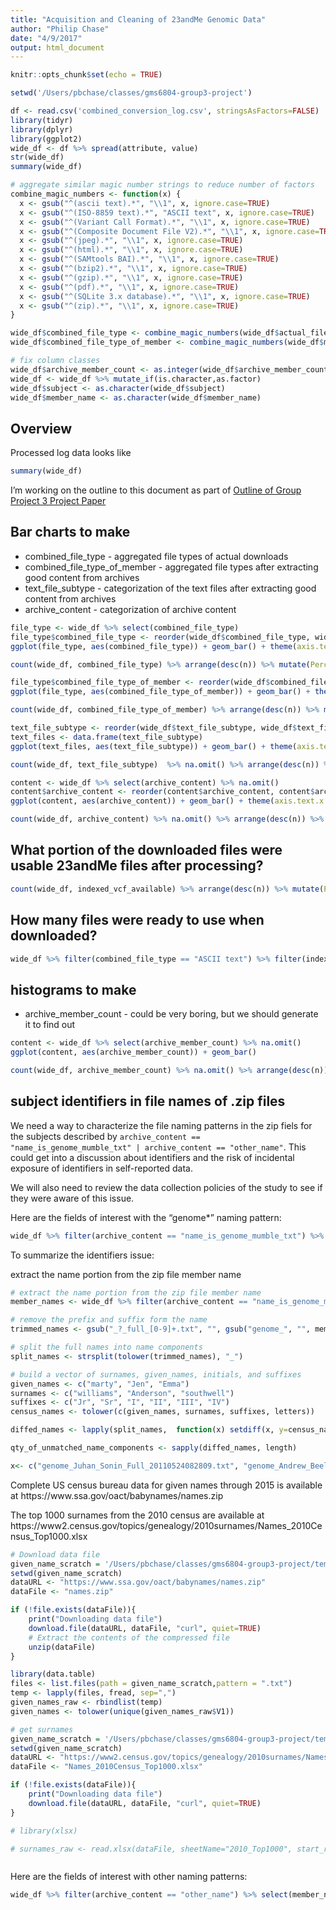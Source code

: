 ```yaml
---
title: "Acquisition and Cleaning of 23andMe Genomic Data"
author: "Philip Chase"
date: "4/9/2017"
output: html_document
---
```


```r
knitr::opts_chunk$set(echo = TRUE)
```

```r
setwd('/Users/pbchase/classes/gms6804-group3-project')

df <- read.csv('combined_conversion_log.csv', stringsAsFactors=FALSE)
library(tidyr)
library(dplyr)
library(ggplot2)
wide_df <- df %>% spread(attribute, value)
str(wide_df)
summary(wide_df)

# aggregate similar magic number strings to reduce number of factors
combine_magic_numbers <- function(x) {
  x <- gsub("^(ascii text).*", "\\1", x, ignore.case=TRUE)
  x <- gsub("^(ISO-8859 text).*", "ASCII text", x, ignore.case=TRUE)
  x <- gsub("^(Variant Call Format).*", "\\1", x, ignore.case=TRUE)
  x <- gsub("^(Composite Document File V2).*", "\\1", x, ignore.case=TRUE)
  x <- gsub("^(jpeg).*", "\\1", x, ignore.case=TRUE)
  x <- gsub("^(html).*", "\\1", x, ignore.case=TRUE)
  x <- gsub("^(SAMtools BAI).*", "\\1", x, ignore.case=TRUE)
  x <- gsub("^(bzip2).*", "\\1", x, ignore.case=TRUE)
  x <- gsub("^(gzip).*", "\\1", x, ignore.case=TRUE)
  x <- gsub("^(pdf).*", "\\1", x, ignore.case=TRUE)
  x <- gsub("^(SQLite 3.x database).*", "\\1", x, ignore.case=TRUE)
  x <- gsub("^(zip).*", "\\1", x, ignore.case=TRUE)
}

wide_df$combined_file_type <- combine_magic_numbers(wide_df$actual_file_type_from_magic_number)
wide_df$combined_file_type_of_member <- combine_magic_numbers(wide_df$member_type_from_magic_number)

# fix column classes
wide_df$archive_member_count <- as.integer(wide_df$archive_member_count)
wide_df <- wide_df %>% mutate_if(is.character,as.factor)
wide_df$subject <- as.character(wide_df$subject)
wide_df$member_name <- as.character(wide_df$member_name)
```

## Overview

Processed log data looks like 

```r
summary(wide_df)
```

I'm working on the outline to this document as part of [Outline of Group Project 3 Project Paper](https://docs.google.com/document/d/1yyQNMSXvNO_EFxaZl1pPCkoIEJf1ja5e-yg0gSh-4wU/edit#heading=h.p3laqvz708uz) 

## Bar charts to make

* combined_file_type - aggregated file types of actual downloads
* combined_file_type_of_member - aggregated file types after extracting good content from archives
* text_file_subtype - categorization of the text files after extracting good content from archives
* archive_content - categorization of archive content

```r
file_type <- wide_df %>% select(combined_file_type)
file_type$combined_file_type <- reorder(wide_df$combined_file_type, wide_df$combined_file_type, function(x) -length(x))
ggplot(file_type, aes(combined_file_type)) + geom_bar() + theme(axis.text.x = element_text(angle = 45, hjust = 1)) + ylab("Frequency of file type") + xlab("File types in initial download of 23andMe genomic data")

count(wide_df, combined_file_type) %>% arrange(desc(n)) %>% mutate(Percent = round(n / sum(n),3))
```

```r
file_type$combined_file_type_of_member <- reorder(wide_df$combined_file_type_of_member, wide_df$combined_file_type_of_member, function(x) -length(x))
ggplot(file_type, aes(combined_file_type_of_member)) + geom_bar() + theme(axis.text.x = element_text(angle = 45, hjust = 1)) + ylab("Frequency of file type") + xlab("File types after unarchiving of 23andMe genomic data")

count(wide_df, combined_file_type_of_member) %>% arrange(desc(n)) %>% mutate(Percent = round(n / sum(n),3))
```

```r
text_file_subtype <- reorder(wide_df$text_file_subtype, wide_df$text_file_subtype, function(x) -length(x)) %>% na.omit()
text_files <- data.frame(text_file_subtype)
ggplot(text_files, aes(text_file_subtype)) + geom_bar() + theme(axis.text.x = element_text(angle = 45, hjust = 1)) + ylab("Frequency of file type") + xlab("Text file sub-types of genomic data")

count(wide_df, text_file_subtype)  %>% na.omit() %>% arrange(desc(n)) %>% mutate(Percent = round(n / sum(n),3))
```

```r
content <- wide_df %>% select(archive_content) %>% na.omit()
content$archive_content <- reorder(content$archive_content, content$archive_content, function(x) -length(x))
ggplot(content, aes(archive_content)) + geom_bar() + theme(axis.text.x = element_text(angle = 45, hjust = 1))

count(wide_df, archive_content) %>% na.omit() %>% arrange(desc(n)) %>% mutate(Percent = round(n / sum(n),3))

```

## What portion of the downloaded files were usable 23andMe files after processing?

```r
count(wide_df, indexed_vcf_available) %>% arrange(desc(n)) %>% mutate(Percent = round(n / sum(n),3))

```


## How many files were ready to use when downloaded?

```r
wide_df %>% filter(combined_file_type == "ASCII text") %>% filter(indexed_vcf_available == "True") %>% count()
```

## histograms to make

* archive_member_count - could be very boring, but we should generate it to find out

```r
content <- wide_df %>% select(archive_member_count) %>% na.omit()
ggplot(content, aes(archive_member_count)) + geom_bar()

count(wide_df, archive_member_count) %>% na.omit() %>% arrange(desc(n)) %>% mutate(Percent = round(n / sum(n),3))
```

## subject identifiers in file names of .zip files

We need a way to characterize the file naming patterns in the zip fiels for the subjects described by `archive_content == "name_is_genome_mumble_txt" | archive_content == "other_name"`. This could get into a discussion about identifiers and the risk of incidental exposure of identifiers in self-reported data.  

We will also need to review the data collection policies of the study to see if they were aware of this issue.

Here are the fields of interest with the "genome*" naming pattern:

```r
wide_df %>% filter(archive_content == "name_is_genome_mumble_txt") %>% select(member_name) %>% tail()
```

To summarize the identifiers issue:

extract the name portion from the zip file member name



```r
# extract the name portion from the zip file member name
member_names <- wide_df %>% filter(archive_content == "name_is_genome_mumble_txt") %>% select(member_name) %>% head()

# remove the prefix and suffix form the name
trimmed_names <- gsub("_?_full_[0-9]+.txt", "", gsub("genome_", "", member_names$member_name, ignore.case=TRUE), ignore.case=TRUE)

# split the full names into name components
split_names <- strsplit(tolower(trimmed_names), "_")

# build a vector of surnames, given_names, initials, and suffixes
given_names <- c("marty", "Jen", "Emma")
surnames <- c("williams", "Anderson", "southwell")
suffixes <- c("Jr", "Sr", "I", "II", "III", "IV")
census_names <- tolower(c(given_names, surnames, suffixes, letters))

diffed_names <- lapply(split_names,  function(x) setdiff(x, y=census_names))

qty_of_unmatched_name_components <- sapply(diffed_names, length)

x<- c("genome_Juhan_Sonin_Full_20110524082809.txt", "genome_Andrew_Beeler_Full_20160320135452.txt")
```

Complete US census bureau data for given names through 2015 is available at https://www.ssa.gov/oact/babynames/names.zip

The top 1000 surnames from the 2010 census are available at https://www2.census.gov/topics/genealogy/2010surnames/Names_2010Census_Top1000.xlsx

```r
# Download data file
given_name_scratch = '/Users/pbchase/classes/gms6804-group3-project/temp'
setwd(given_name_scratch)
dataURL <- "https://www.ssa.gov/oact/babynames/names.zip"
dataFile <- "names.zip"

if (!file.exists(dataFile)){
    print("Downloading data file")
    download.file(dataURL, dataFile, "curl", quiet=TRUE)
    # Extract the contents of the compressed file
    unzip(dataFile)
}

library(data.table)  
files <- list.files(path = given_name_scratch,pattern = ".txt")
temp <- lapply(files, fread, sep=",")
given_names_raw <- rbindlist(temp)
given_names <- tolower(unique(given_names_raw$V1))

# get surnames
given_name_scratch = '/Users/pbchase/classes/gms6804-group3-project/temp'
setwd(given_name_scratch)
dataURL <- "https://www2.census.gov/topics/genealogy/2010surnames/Names_2010Census_Top1000.xlsx"
dataFile <- "Names_2010Census_Top1000.xlsx"

if (!file.exists(dataFile)){
    print("Downloading data file")
    download.file(dataURL, dataFile, "curl", quiet=TRUE)
}

# library(xlsx)

# surnames_raw <- read.xlsx(dataFile, sheetName="2010_Top1000", start_row=4, start_column=1)



```



Here are the fields of interest with other naming patterns:

```r
wide_df %>% filter(archive_content == "other_name") %>% select(member_name)
```

